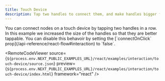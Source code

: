 ```yaml
---
title: Touch Device
description: Tap two handles to connect them, and make handles bigger for smaller devices
---
```



<ExampleLayout>
You can connect nodes on a touch device by tapping two handles in a row. In this example we increased the size of the handles so that they are better tappable. You can disable this behavoir by setting the [`connectOnClick` prop](/api-reference/react-flow#interaction) to `false`.

<RemoteCodeViewer
  source={`${process.env.NEXT_PUBLIC_EXAMPLES_URL}/react/examples/interaction/touch-device/source.json`}
  preview={`${process.env.NEXT_PUBLIC_EXAMPLES_URL}/react/examples/interaction/touch-device/index.html`}
  framework="react"
/>

</ExampleLayout>
